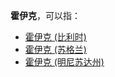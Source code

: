'''霍伊克'''，可以指：
* [[霍伊克_(比利时)|霍伊克 (比利时)]]
* [[霍伊克_(苏格兰)|霍伊克 (苏格兰)]]
* [[霍伊克_(明尼苏达州)|霍伊克 (明尼苏达州)]]

{{disambig|cat=三字地名译名消歧义}}